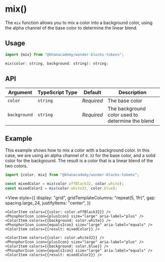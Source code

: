

<Meta title="Packages / Tokens / Exports / mix" />

# mix()

The `mix` function allows you to mix a color into a background color, using the
alpha channel of the base color to determine the linear blend.

## Usage

```js
import {mix} from "@khanacademy/wonder-blocks-tokens";

mix(color: string, background: string): string;
```

## API

| Argument     | TypeScript Type | Default    | Description                                      |
| ------------ | --------------- | ---------- | ------------------------------------------------ |
| `color`      | `string`        | _Required_ | The base color                                   |
| `background` | `string`        | _Required_ | The background color used to determine the blend |

## Example

This example shows how to mix a color with a background color. In this case, we
are using an alpha channel of `0.32` for the base color, and a solid color for
the background. The result is a color that is a linear blend of the two colors.

```typescript
import {color, mix} from "@khanacademy/wonder-blocks-tokens";

const mixedColor = mix(color.offBlack32, color.white);
const mixedColor2 = mix(color.white32, color.blue);
```


<View
    style={{
        display: "grid",
        gridTemplateColumns: "repeat(5, 1fr)",
        gap: spacing.large_24,
        justifyItems: "center",
    }}

>

    <ColorItem colors={{color: color.offBlack32}} />
    <PhosphorIcon icon={plusIcon} size="large" aria-label="plus" />
    <ColorItem colors={{background: color.white}} />
    <PhosphorIcon icon={equalsIcon} size="large" aria-label="equals" />
    <ColorItem colors={{result: mixedColor}} />

    <ColorItem colors={{color: color.white32}} />
    <PhosphorIcon icon={plusIcon} size="large" aria-label="plus" />
    <ColorItem colors={{background: color.blue}} />
    <PhosphorIcon icon={equalsIcon} size="large" aria-label="equals" />
    <ColorItem colors={{result: mixedColor2}} />

</View>
